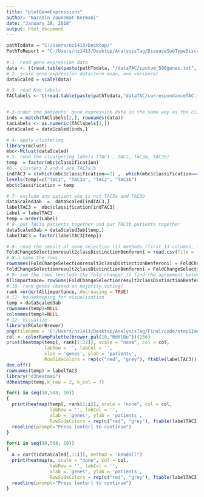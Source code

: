```yaml
---
title: "plotGeneExpressions"
author: "Nazanin Zounemat Kermani"
date: "January 28, 2018"
output: html_document
---
```

```r
pathTodata = "C:/Users/nz1413/Desktop/"
PathToReport = "C:/Users/nz1413/Desktop/AnalysisTag/DiseaseSubTypeDiscovery/Final/report/"
  
# 1- read gene expression data
data <- t(read.table(paste(pathTodata, "/dataTAC/sputum_508genes.txt", sep = ""),  header = TRUE))
# 2- scale gene expression data(zere mean, one variance)
dataScaled = scale(data)

# 3- read Kuo labels
TAClabels <- t(read.table(paste(pathTodata,"dataTAC/correspondanceTAC.txt",sep=""),  header = FALSE))


# 3-order the patients' gene expression data in the same way as the clincal data
inds = match(TAClabels[2,], rownames(data))
tacLabels <- as.numeric(TAClabels[1,])
dataScaled = dataScaled[inds,]

# 4- apply clustering 
library(mclust)
mbc<-Mclust(dataScaled)
# 5- read the clustgering labels (TAC1 , TAC2, TAC3a, TAC3b)
temp  = factor(mbc$classification)
#6 - clusters 2 and 4 are TAC3a|b
indTAC3 = c(which(mbc$classification==2) ,  which(mbc$classification==4))
levels(temp)=c("TAC1", "TAC3a", "TAC2", "TAC3b")
mbc$classification = temp

# 7- exclude any patient who is not TAC3a and TAC3b 
dataScaled3ab  =  dataScaled[indTAC3,]
labelTAC3 =  mbc$classification[indTAC3]
Label = labelTAC3
temp = order(Label)
# 8- put TAC3a patients together and put TAC3b patients together
dataScaled3ab = dataScaled3ab[temp,]
labelTAC3 = factor(labelTAC3[temp])

```

```r
# 8- read the result of gene selection (13 methods (first 13 columns, last column is fold change))
FoldChangeSelectionresult2classDistinctionBenferoni = read.csv(file = 'C:/Users/nz1413/Desktop/AnalysisTag/Final/data/FoldChangeSelectionresult2classDistinctionBenferoni.txt')
# 8-a name the rows
rownames(FoldChangeSelectionresult2classDistinctionBenferoni) = FoldChangeSelectionresult2classDistinctionBenferoni[,1]
FoldChangeSelectionresult2classDistinctionBenferoni = FoldChangeSelectionresult2classDistinctionBenferoni[,-1]
# 9- sum the rows (exclude the fold change) to find the agreement between gene selection methods
Allimportance= rowSums(FoldChangeSelectionresult2classDistinctionBenferoni[,2:13])
# 10- rank genes (based on majority voting) 
rank =order(Allimportance, decreasing = TRUE)
# 11- housekeeping for visualization 
temp = dataScaled3ab
rownames(temp)=NULL
colnames(temp)=NULL
# 12- Visualize
library(RColorBrewer)
png(filename = 'C:/Users/nz1413/Desktop/AnalysisTag/Final/code/step5Images/classification.png')
col <- colorRampPalette(brewer.pal(10,"RdYlBu"))(256)
print(heatmap(temp[, rank[1:32]], scale = "none", col = col,
              labRow = '', labCol = '',
              xlab = 'genes', ylab = 'patients',
              RowSideColors = rep(c("red", "grey"), ftable(labelTAC3)) ))
dev.off()
rownames(temp) = labelTAC3
library("d3heatmap")
d3heatmap(temp,k_row = 2, k_col = 7)

for(i in seq(10,508, 10)) 
{
  print(heatmap(temp[, rank[1:i]], scale = "none", col = col,
                labRow = '', labCol = '',
                xlab = 'genes', ylab = 'patients',
                RowSideColors = rep(c("red", "grey"), ftable(labelTAC3)) ))
  readline(prompt="Press [enter] to continue")
}

for(i in seq(10,508, 10)) 
{
  a = cor(t(dataScaled[,1:i]), method = "kendall")
  print(heatmap(a, scale = "none", col = col,
                labRow = '', labCol = '',
                xlab = 'genes', ylab = 'patients',
                RowSideColors = rep(c("red", "grey"), ftable(labelTAC3)) ))
  readline(prompt="Press [enter] to continue")
}


```



